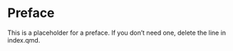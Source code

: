 # Preface {-}

This is a placeholder for a preface. If you don't need one, delete the line in index.qmd.